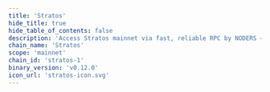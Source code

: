 ```yaml
---
title: 'Stratos'
hide_title: true
hide_table_of_contents: false
description: 'Access Stratos mainnet via fast, reliable RPC by NODERS — no limits, Omnichain-ready, and built for scalable Web3'
chain_name: 'Stratos'
scope: 'mainnet'
chain_id: 'stratos-1'
binary_version: 'v0.12.0'
icon_url: 'stratos-icon.svg'
---
```



<ChainLayout>
  <ChainHero
    name="Stratos"
    iconUrl="img/stratos-icon.svg"
    bgColor="#33948A"
    scope="mainnet"
    chainId="stratos-1"
    nodeVersion="v0.12.0"
    token=""
    stakeUrl=""
    restakeUrl="https://restake.app/stratos/stvaloper1ghkn8ra63422mcepdk0zzglzy6qax637g6fhzm"
    websiteUrl="https://www.thestratos.org/"
    githubUrl="https://github.com/stratosnet/stratos-chain"
    xUrl="https://twitter.com/Stratos_Network"
    discordUrl="https://discord.gg/79dMCCyjAM"
  />

  <ProductLinks
    appUrl=""
    appImageUrl="img/products/"
    explorerUrl=""
    explorerImageUrl="img/products/"
    faucetUrl=""
  />

  <ToolsGrid
    chainName="stratos"
    scope="mainnet"
    showInstall={true}
    showUpgrade={true}
    showGenesis={true}
    showCli={true}
    showEndpoints={true}
    showStateSync={true}
    showSnapshot={true}
    showMonitoring={true}
    showLivePeers={true}
    showSeed={true}
    showAddressBook={true}
    showExplorersList={true}
    showPublicEndpoints={false}
    showUsefulTools={true}
    showUpgradeWatcher={false}
  />

</ChainLayout>
